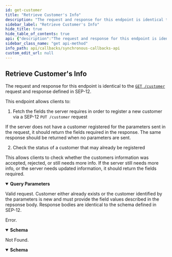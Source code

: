 ```yaml
---
id: get-customer
title: "Retrieve Customer's Info"
description: "The request and response for this endpoint is identical to the"
sidebar_label: "Retrieve Customer's Info"
hide_title: true
hide_table_of_contents: true
api: {"description":"The request and response for this endpoint is identical to the \n[`GET /customer`](https://github.com/stellar/stellar-protocol/blob/master/ecosystem/sep-0012.md#customer-get) \nrequest and response defined in SEP-12.\n\nThis endpoint allows clients to:\n\n  1. Fetch the fields the server requires in order to register a new customer via a SEP-12 `PUT /customer` request\n\nIf the server does not have a customer registered for the parameters sent in the request, it should return the \nfields required in the response. The same response should be returned when no parameters are sent.\n\n  2. Check the status of a customer that may already be registered\n\nThis allows clients to check whether the customers information was accepted, rejected, or still needs more info. \nIf the server still needs more info, or the server needs updated information, it should return the fields required.\n","tags":["Customers"],"operationId":"getCustomer","parameters":[{"in":"query","name":"id","description":"The ID of the customer as returned in the response of a previous PUT request.","schema":{"type":"string"}},{"in":"query","name":"account","description":"The Stellar or Muxed Account authenticated with the Platform via SEP-10.","schema":{"type":"string"}},{"in":"query","name":"memo","description":"The memo value identifying a customer with a shared account, where the shared account is `account`.","schema":{"type":"string"}},{"in":"query","name":"memo_type","description":"The type of memo used to identify a customer with a shared account.","schema":{"type":"string","enum":["id","hash","text"]}},{"in":"query","name":"type","description":"The type of action the customer is being KYCd for. See the \n[Type Specification](https://github.com/stellar/stellar-protocol/blob/master/ecosystem/sep-0012.md#type-specification)\ndocumented in SEP-12.\n","schema":{"type":"string"}},{"in":"query","name":"lang","description":"Defaults to `en`. Language code specified using ISO 639-1. Human readable descriptions, choices, and \nmessages should be in this language.\n","schema":{"type":"string"}}],"responses":{"200":{"description":"Valid request. Customer either already exists or the customer identified by the parameters is new and must \nprovide the field values described in the repsonse body. Response bodies are identical to the schema defined \nin SEP-12.\n"},"400":{"description":"Error.","content":{"application/json":{"schema":{"type":"object","properties":{"error":{"type":"string"},"id":{"type":"string"}},"required":["error"],"title":"Error"}}}},"404":{"description":"Not Found.","content":{"application/json":{"schema":{"type":"object","properties":{"error":{"type":"string"},"id":{"type":"string"}},"required":["error"],"title":"Error"}}}}},"method":"get","path":"/customer","info":{"version":"2.0.0","description":"The Synchronous Callbacks API specification for the Stellar Anchor Platform project.\n\nThe Synchronous Callbacks API defines requests made by the Platform while it is processing a request from a client application. The \nanchor's responses to these requests affect the Platform responses to the client application.\n","title":"Synchronous Callbacks API"},"postman":{"name":"Retrieve Customer's Info","description":{"content":"The request and response for this endpoint is identical to the \n[`GET /customer`](https://github.com/stellar/stellar-protocol/blob/master/ecosystem/sep-0012.md#customer-get) \nrequest and response defined in SEP-12.\n\nThis endpoint allows clients to:\n\n  1. Fetch the fields the server requires in order to register a new customer via a SEP-12 `PUT /customer` request\n\nIf the server does not have a customer registered for the parameters sent in the request, it should return the \nfields required in the response. The same response should be returned when no parameters are sent.\n\n  2. Check the status of a customer that may already be registered\n\nThis allows clients to check whether the customers information was accepted, rejected, or still needs more info. \nIf the server still needs more info, or the server needs updated information, it should return the fields required.\n","type":"text/plain"},"url":{"path":["customer"],"host":["{{baseUrl}}"],"query":[{"disabled":false,"description":{"content":"The ID of the customer as returned in the response of a previous PUT request.","type":"text/plain"},"key":"id","value":""},{"disabled":false,"description":{"content":"The Stellar or Muxed Account authenticated with the Platform via SEP-10.","type":"text/plain"},"key":"account","value":""},{"disabled":false,"description":{"content":"The memo value identifying a customer with a shared account, where the shared account is `account`.","type":"text/plain"},"key":"memo","value":""},{"disabled":false,"description":{"content":"The type of memo used to identify a customer with a shared account.","type":"text/plain"},"key":"memo_type","value":""},{"disabled":false,"description":{"content":"The type of action the customer is being KYCd for. See the \n[Type Specification](https://github.com/stellar/stellar-protocol/blob/master/ecosystem/sep-0012.md#type-specification)\ndocumented in SEP-12.\n","type":"text/plain"},"key":"type","value":""},{"disabled":false,"description":{"content":"Defaults to `en`. Language code specified using ISO 639-1. Human readable descriptions, choices, and \nmessages should be in this language.\n","type":"text/plain"},"key":"lang","value":""}],"variable":[]},"header":[{"key":"Accept","value":"application/json"}],"method":"GET"}}
sidebar_class_name: "get api-method"
info_path: api/callbacks/synchronous-callbacks-api
custom_edit_url: null
---
```



## Retrieve Customer's Info



The request and response for this endpoint is identical to the 
[`GET /customer`](https://github.com/stellar/stellar-protocol/blob/master/ecosystem/sep-0012.md#customer-get) 
request and response defined in SEP-12.

This endpoint allows clients to:

  1. Fetch the fields the server requires in order to register a new customer via a SEP-12 `PUT /customer` request

If the server does not have a customer registered for the parameters sent in the request, it should return the 
fields required in the response. The same response should be returned when no parameters are sent.

  2. Check the status of a customer that may already be registered

This allows clients to check whether the customers information was accepted, rejected, or still needs more info. 
If the server still needs more info, or the server needs updated information, it should return the fields required.


<details style={{"marginBottom":"1rem"}} data-collapsed={false} open={true}><summary style={{}}><strong>Query Parameters</strong></summary><div><ul><ParamsItem className={"paramsItem"} param={{"in":"query","name":"id","description":"The ID of the customer as returned in the response of a previous PUT request.","schema":{"type":"string"}}}></ParamsItem><ParamsItem className={"paramsItem"} param={{"in":"query","name":"account","description":"The Stellar or Muxed Account authenticated with the Platform via SEP-10.","schema":{"type":"string"}}}></ParamsItem><ParamsItem className={"paramsItem"} param={{"in":"query","name":"memo","description":"The memo value identifying a customer with a shared account, where the shared account is `account`.","schema":{"type":"string"}}}></ParamsItem><ParamsItem className={"paramsItem"} param={{"in":"query","name":"memo_type","description":"The type of memo used to identify a customer with a shared account.","schema":{"type":"string","enum":["id","hash","text"]}}}></ParamsItem><ParamsItem className={"paramsItem"} param={{"in":"query","name":"type","description":"The type of action the customer is being KYCd for. See the \n[Type Specification](https://github.com/stellar/stellar-protocol/blob/master/ecosystem/sep-0012.md#type-specification)\ndocumented in SEP-12.\n","schema":{"type":"string"}}}></ParamsItem><ParamsItem className={"paramsItem"} param={{"in":"query","name":"lang","description":"Defaults to `en`. Language code specified using ISO 639-1. Human readable descriptions, choices, and \nmessages should be in this language.\n","schema":{"type":"string"}}}></ParamsItem></ul></div></details><div><ApiTabs><TabItem label={"200"} value={"200"}><div>

Valid request. Customer either already exists or the customer identified by the parameters is new and must 
provide the field values described in the repsonse body. Response bodies are identical to the schema defined 
in SEP-12.


</div><div></div></TabItem><TabItem label={"400"} value={"400"}><div>

Error.

</div><div><MimeTabs schemaType={"response"}><TabItem label={"application/json"} value={"application/json"}><SchemaTabs><TabItem label={"Schema"} value={"Schema"}><details style={{}} data-collapsed={false} open={true}><summary style={{"textAlign":"left"}}><strong>Schema</strong></summary><div style={{"textAlign":"left","marginLeft":"1rem"}}></div><ul style={{"marginLeft":"1rem"}}><SchemaItem collapsible={false} name={"error"} required={true} schemaName={"string"} qualifierMessage={undefined} schema={{"type":"string"}}></SchemaItem><SchemaItem collapsible={false} name={"id"} required={false} schemaName={"string"} qualifierMessage={undefined} schema={{"type":"string"}}></SchemaItem></ul></details></TabItem><TabItem label={"Example (from schema)"} value={"Example (from schema)"}><ResponseSamples responseExample={"{\n  \"error\": \"string\",\n  \"id\": \"string\"\n}"} language={"json"}></ResponseSamples></TabItem></SchemaTabs></TabItem></MimeTabs></div></TabItem><TabItem label={"404"} value={"404"}><div>

Not Found.

</div><div><MimeTabs schemaType={"response"}><TabItem label={"application/json"} value={"application/json"}><SchemaTabs><TabItem label={"Schema"} value={"Schema"}><details style={{}} data-collapsed={false} open={true}><summary style={{"textAlign":"left"}}><strong>Schema</strong></summary><div style={{"textAlign":"left","marginLeft":"1rem"}}></div><ul style={{"marginLeft":"1rem"}}><SchemaItem collapsible={false} name={"error"} required={true} schemaName={"string"} qualifierMessage={undefined} schema={{"type":"string"}}></SchemaItem><SchemaItem collapsible={false} name={"id"} required={false} schemaName={"string"} qualifierMessage={undefined} schema={{"type":"string"}}></SchemaItem></ul></details></TabItem><TabItem label={"Example (from schema)"} value={"Example (from schema)"}><ResponseSamples responseExample={"{\n  \"error\": \"string\",\n  \"id\": \"string\"\n}"} language={"json"}></ResponseSamples></TabItem></SchemaTabs></TabItem></MimeTabs></div></TabItem></ApiTabs></div>
      